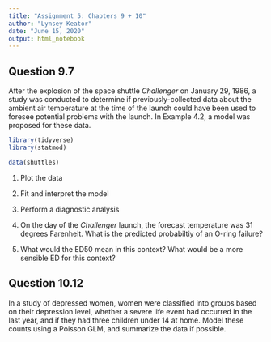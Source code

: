 ```yaml
---
title: "Assignment 5: Chapters 9 + 10"
author: "Lynsey Keator"
date: "June 15, 2020"
output: html_notebook
---
```


## Question 9.7

After the explosion of the space shuttle *Challenger* on January 29, 1986, a study was conducted to determine if previously-collected data about the ambient air temperature at the time of the launch could have been used to foresee potential problems with the launch. In Example 4.2, a model was proposed for these data.

```r
library(tidyverse)
library(statmod)

data(shuttles)

```

1. Plot the data

2. Fit and interpret the model
3. Perform a diagnostic analysis
4. On the day of the *Challenger* launch, the forecast temperature was 31 degrees Farenheit. What is the predicted probabiltiy of an O-ring failure?
5. What would the ED50 mean in this context? What would be a more sensible ED for this context?

## Question 10.12

In a study of depressed women, women were classified into groups based on their depression level, whether a severe life event had occurred in the last year, and if they had three children under 14 at home. Model these counts using a Poisson GLM, and summarize the data if possible.
